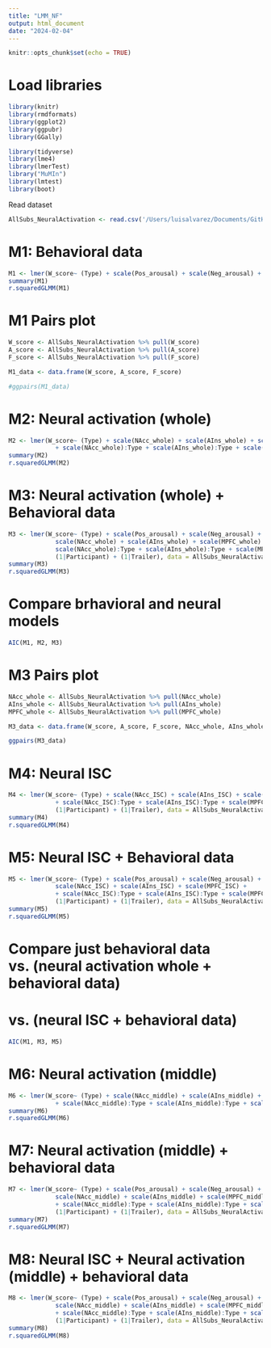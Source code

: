 ```yaml
---
title: "LMM_NF"
output: html_document
date: "2024-02-04"
---
```


```r
knitr::opts_chunk$set(echo = TRUE)
```

# Load libraries
```r
library(knitr)
library(rmdformats)
library(ggplot2)
library(ggpubr)
library(GGally)
```


```r
library(tidyverse)
library(lme4)
library(lmerTest)
library("MuMIn")
library(lmtest)
library(boot)
```

Read dataset
```r
AllSubs_NeuralActivation <- read.csv('/Users/luisalvarez/Documents/GitHub/RM_Thesis_Neuroforecasting/ProcessedData/AllSubs_NeuralActivation.csv')
```

# M1: Behavioral data
```r
M1 <- lmer(W_score~ (Type) + scale(Pos_arousal) + scale(Neg_arousal) + (1|Participant) + (1|Trailer), data = AllSubs_NeuralActivation)
summary(M1)
r.squaredGLMM(M1)
```
# M1 Pairs plot 
```r
W_score <- AllSubs_NeuralActivation %>% pull(W_score)
A_score <- AllSubs_NeuralActivation %>% pull(A_score)
F_score <- AllSubs_NeuralActivation %>% pull(F_score)

M1_data <- data.frame(W_score, A_score, F_score) 

#ggpairs(M1_data)
```
# M2: Neural activation (whole)
```r
M2 <- lmer(W_score~ (Type) + scale(NAcc_whole) + scale(AIns_whole) + scale(MPFC_whole) +
             + scale(NAcc_whole):Type + scale(AIns_whole):Type + scale(MPFC_whole):Type + (1|Participant) + (1|Trailer), data = AllSubs_NeuralActivation)
summary(M2)
r.squaredGLMM(M2)
```
# M3: Neural activation (whole) + Behavioral data
```r
M3 <- lmer(W_score~ (Type) + scale(Pos_arousal) + scale(Neg_arousal) +  
             scale(NAcc_whole) + scale(AIns_whole) + scale(MPFC_whole) + 
             scale(NAcc_whole):Type + scale(AIns_whole):Type + scale(MPFC_whole):Type + 
             (1|Participant) + (1|Trailer), data = AllSubs_NeuralActivation)
summary(M3)
r.squaredGLMM(M3)
```
# Compare brhavioral and neural models
```r
AIC(M1, M2, M3)
```
# M3 Pairs plot 
```r
NAcc_whole <- AllSubs_NeuralActivation %>% pull(NAcc_whole)
AIns_whole <- AllSubs_NeuralActivation %>% pull(AIns_whole)
MPFC_whole <- AllSubs_NeuralActivation %>% pull(MPFC_whole)

M3_data <- data.frame(W_score, A_score, F_score, NAcc_whole, AIns_whole, MPFC_whole) 

ggpairs(M3_data)
```

# M4: Neural ISC 
```r
M4 <- lmer(W_score~ (Type) + scale(NAcc_ISC) + scale(AIns_ISC) + scale(MPFC_ISC) +
             + scale(NAcc_ISC):Type + scale(AIns_ISC):Type + scale(MPFC_ISC):Type +
             (1|Participant) + (1|Trailer), data = AllSubs_NeuralActivation)
summary(M4)
r.squaredGLMM(M4)
```

# M5: Neural ISC + Behavioral data
```r
M5 <- lmer(W_score~ (Type) + scale(Pos_arousal) + scale(Neg_arousal) + 
             scale(NAcc_ISC) + scale(AIns_ISC) + scale(MPFC_ISC) +
             + scale(NAcc_ISC):Type + scale(AIns_ISC):Type + scale(MPFC_ISC):Type +
             (1|Participant) + (1|Trailer), data = AllSubs_NeuralActivation)
summary(M5)
r.squaredGLMM(M5)
```
# Compare just behavioral data vs. (neural activation whole + behavioral data)
# vs. (neural ISC + behavioral data)
```r
AIC(M1, M3, M5)
```
# M6: Neural activation (middle)
```r
M6 <- lmer(W_score~ (Type) + scale(NAcc_middle) + scale(AIns_middle) + scale(MPFC_middle) +
             + scale(NAcc_middle):Type + scale(AIns_middle):Type + scale(MPFC_middle):Type + (1|Participant) + (1|Trailer), data = AllSubs_NeuralActivation)
summary(M6)
r.squaredGLMM(M6)
```
# M7: Neural activation (middle) + behavioral data
```r
M7 <- lmer(W_score~ (Type) + scale(Pos_arousal) + scale(Neg_arousal) +  
             scale(NAcc_middle) + scale(AIns_middle) + scale(MPFC_middle) +
             + scale(NAcc_middle):Type + scale(AIns_middle):Type + scale(MPFC_middle):Type +
             (1|Participant) + (1|Trailer), data = AllSubs_NeuralActivation)
summary(M7)
r.squaredGLMM(M7)
```
# M8: Neural ISC + Neural activation (middle) + behavioral data
```r
M8 <- lmer(W_score~ (Type) + scale(Pos_arousal) + scale(Neg_arousal) +  
             scale(NAcc_middle) + scale(AIns_middle) + scale(MPFC_middle) +
             + scale(NAcc_middle):Type + scale(AIns_middle):Type + scale(MPFC_middle):Type +
             (1|Participant) + (1|Trailer), data = AllSubs_NeuralActivation)
summary(M8)
r.squaredGLMM(M8)
```












